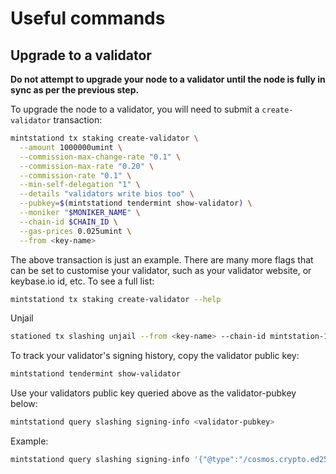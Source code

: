 # Useful commands

## Upgrade to a validator

**Do not attempt to upgrade your node to a validator until the node is fully in sync as per the previous step.**

To upgrade the node to a validator, you will need to submit a `create-validator` transaction:

```bash
mintstationd tx staking create-validator \
  --amount 1000000umint \
  --commission-max-change-rate "0.1" \
  --commission-max-rate "0.20" \
  --commission-rate "0.1" \
  --min-self-delegation "1" \
  --details "validators write bios too" \
  --pubkey=$(mintstationd tendermint show-validator) \
  --moniker "$MONIKER_NAME" \
  --chain-id $CHAIN_ID \
  --gas-prices 0.025umint \
  --from <key-name>
```

The above transaction is just an example. There are many more flags that can be set to customise your validator, such as your validator website, or keybase.io id, etc. To see a full list:

```bash
mintstationd tx staking create-validator --help
```

Unjail

```bash
stationed tx slashing unjail --from <key-name> --chain-id mintstation-1 --fees 100umint
```

To track your validator's signing history, copy the validator public key:

```bash
mintstationd tendermint show-validator
```

Use your validators public key queried above as the validator-pubkey below:

```bash
mintstationd query slashing signing-info <validator-pubkey>
```

Example:

```bash
mintstationd query slashing signing-info '{"@type":"/cosmos.crypto.ed25519.PubKey","key":"HlixoxNZBPq4pBOYEimtSq9Ak4peBISVsIbI5ZHrEAU="}'
```

